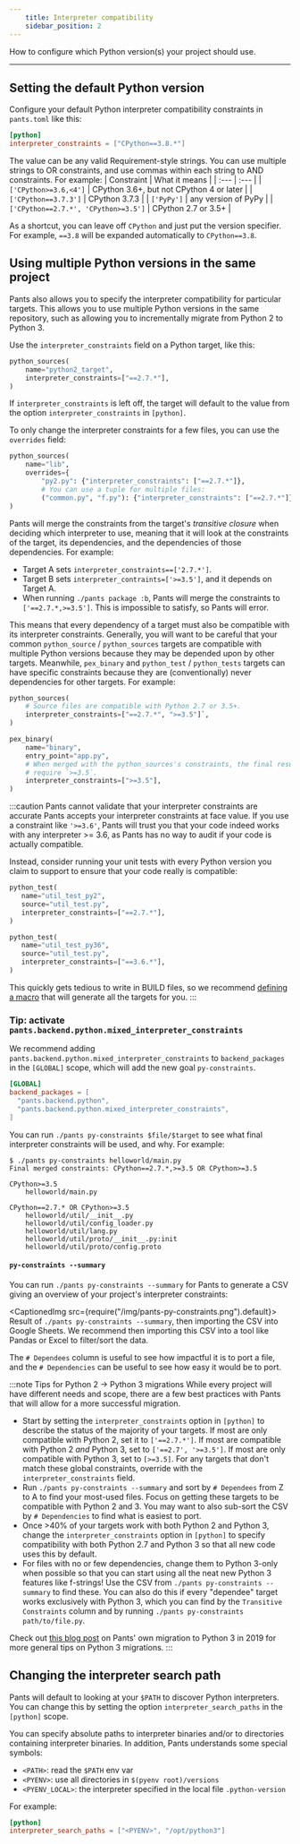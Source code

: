 ```yaml
---
    title: Interpreter compatibility
    sidebar_position: 2
---
```


How to configure which Python version(s) your project should use.

---

## Setting the default Python version

Configure your default Python interpreter compatibility constraints in `pants.toml` like this:

```toml title="pants.toml"
[python]
interpreter_constraints = ["CPython==3.8.*"]
```

The value can be any valid Requirement-style strings. You can use multiple strings to OR constraints, and use commas within each string to AND constraints. For example:
| Constraint | What it means |
| :--- | :--- |
| `['CPython>=3.6,<4']` | CPython 3.6+, but not CPython 4 or later |
| `['CPython==3.7.3']` | CPython 3.7.3 |
| `['PyPy']` | any version of PyPy |
| `['CPython==2.7.*', 'CPython>=3.5']` | CPython 2.7 or 3.5+ |

As a shortcut, you can leave off `CPython` and just put the version specifier. For example, `==3.8` will be expanded automatically to `CPython==3.8`.

## Using multiple Python versions in the same project

Pants also allows you to specify the interpreter compatibility for particular targets. This allows you to use multiple Python versions in the same repository, such as allowing you to incrementally migrate from Python 2 to Python 3.

Use the `interpreter_constraints` field on a Python target, like this:

```python title="BUILD"
python_sources(
    name="python2_target",
    interpreter_constraints=["==2.7.*"],
)
```

If `interpreter_constraints` is left off, the target will default to the value from the option `interpreter_constraints` in `[python]`.

To only change the interpreter constraints for a few files, you can use the `overrides` field:

```python title="BUILD"
python_sources(
    name="lib",
    overrides={
        "py2.py": {"interpreter_constraints": ["==2.7.*"]},
        # You can use a tuple for multiple files:
        ("common.py", "f.py"): {"interpreter_constraints": ["==2.7.*"]},
)
```

Pants will merge the constraints from the target's _transitive closure_ when deciding which interpreter to use, meaning that it will look at the constraints of the target, its dependencies, and the dependencies of those dependencies. For example:

- Target A sets `interpreter_constraints==['2.7.*']`.
- Target B sets `interpreter_contraints=['>=3.5']`, and it depends on Target A.
- When running `./pants package :b`, Pants will merge the constraints to `['==2.7.*,>=3.5']`. This is impossible to satisfy, so Pants will error.

This means that every dependency of a target must also be compatible with its interpreter constraints. Generally, you will want to be careful that your common `python_source` / `python_sources` targets are compatible with multiple Python versions because they may be depended upon by other targets. Meanwhile, `pex_binary` and `python_test` / `python_tests` targets can have specific constraints because they are (conventionally) never dependencies for other targets. For example:

```python
python_sources(
    # Source files are compatible with Python 2.7 or 3.5+.
    interpreter_constraints=["==2.7.*", ">=3.5"]`,
)

pex_binary(
    name="binary",
    entry_point="app.py",
    # When merged with the python_sources's constraints, the final result will
    # require `>=3.5`.
    interpreter_constraints=[">=3.5"],
)
```

:::caution Pants cannot validate that your interpreter constraints are accurate
Pants accepts your interpreter constraints at face value. If you use a constraint like `'>=3.6'`, Pants will trust you that your code indeed works with any interpreter >= 3.6, as Pants has no way to audit if your code is actually compatible.

Instead, consider running your unit tests with every Python version you claim to support to ensure that your code really is compatible:

```python
python_test(
   name="util_test_py2",
   source="util_test.py",
   interpreter_constraints=["==2.7.*"],
)

python_test(
   name="util_test_py36",
   source="util_test.py",
   interpreter_constraints=["==3.6.*"],
)
```

This quickly gets tedious to write in BUILD files, so we recommend [defining a macro](../../writing-plugins/macros.mdx) that will generate all the targets for you.
:::

### Tip: activate `pants.backend.python.mixed_interpreter_constraints`

We recommend adding `pants.backend.python.mixed_interpreter_constraints` to `backend_packages` in the `[GLOBAL]` scope, which will add the new goal `py-constraints`.

```toml title="pants.toml"
[GLOBAL]
backend_packages = [
  "pants.backend.python",
  "pants.backend.python.mixed_interpreter_constraints",
]
```

You can run `./pants py-constraints $file/$target` to see what final interpreter constraints will be used, and why. For example:

```
$ ./pants py-constraints helloworld/main.py
Final merged constraints: CPython==2.7.*,>=3.5 OR CPython>=3.5

CPython>=3.5
    helloworld/main.py

CPython==2.7.* OR CPython>=3.5
    helloworld/util/__init__.py
    helloworld/util/config_loader.py
    helloworld/util/lang.py
    helloworld/util/proto/__init__.py:init
    helloworld/util/proto/config.proto
```

#### `py-constraints --summary`

You can run `./pants py-constraints --summary` for Pants to generate a CSV giving an overview of your project's interpreter constraints:

<CaptionedImg src={require("/img/pants-py-constraints.png").default}>
  Result of `./pants py-constraints --summary`, then importing the CSV into
  Google Sheets.
</CaptionedImg>
We recommend then importing this CSV into a tool like Pandas or Excel to filter/sort
the data.

The `# Dependees` column is useful to see how impactful it is to port a file, and the `# Dependencies` can be useful to see how easy it would be to port.

:::note Tips for Python 2 -> Python 3 migrations
While every project will have different needs and scope, there are a few best practices with Pants that will allow for a more successful migration.

- Start by setting the `interpreter_constraints` option in `[python]` to describe the status of the majority of your targets. If most are only compatible with Python 2, set it to `['==2.7.*']`. If most are compatible with Python 2 _and_ Python 3, set to `['==2.7', '>=3.5']`. If most are only compatible with Python 3, set to `[>=3.5]`. For any targets that don't match these global constraints, override with the `interpreter_constraints` field.
- Run `./pants py-constraints --summary` and sort by `# Dependees` from Z to A to find your most-used files. Focus on getting these targets to be compatible with Python 2 and 3. You may want to also sub-sort the CSV by `# Dependencies` to find what is easiest to port.
- Once >40% of your targets work with both Python 2 and Python 3, change the `interpreter_constraints` option in `[python]` to specify compatibility with both Python 2.7 and Python 3 so that all new code uses this by default.
- For files with no or few dependencies, change them to Python 3-only when possible so that you can start using all the neat new Python 3 features like f-strings! Use the CSV from `./pants py-constraints --summary` to find these. You can also do this if every "dependee" target works exclusively with Python 3, which you can find by the `Transitive Constraints` column and by running `./pants py-constraints path/to/file.py`.

Check out [this blog post](https://enterprise.foursquare.com/intersections/article/how-our-intern-led-pants-migration-to-python-3/) on Pants' own migration to Python 3 in 2019 for more general tips on Python 3 migrations.
:::

## Changing the interpreter search path

Pants will default to looking at your `$PATH` to discover Python interpreters. You can change this by setting the option `interpreter_search_paths` in the `[python]` scope.

You can specify absolute paths to interpreter binaries and/or to directories containing interpreter binaries. In addition, Pants understands some special symbols:

- `<PATH>`: read the `$PATH` env var
- `<PYENV>`: use all directories in `$(pyenv root)/versions`
- `<PYENV_LOCAL>`: the interpreter specified in the local file `.python-version`

For example:

```toml title="pants.toml"
[python]
interpreter_search_paths = ["<PYENV>", "/opt/python3"]
```
